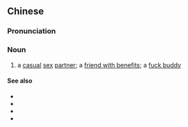 {{also|砲友}}
==Chinese==
{{zh-forms|t2=砲友}}
{{wikipedia|lang=zh|炮友}}

===Pronunciation===
{{zh-pron
|m=pàoyǒu
|cat=n
}}

===Noun===
{{zh-noun}}

# {{lb|zh|neologism|colloquial}} a [[casual]] [[sex]] [[partner]]; a [[friend with benefits]]; a [[fuck buddy]]

====See also====
* {{zh-l|打砲}}
* {{zh-l|性伴侶}}
* {{zh-l|性夥伴}}
* {{zh-l|約砲/约炮}}